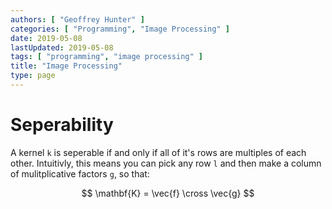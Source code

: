 ```yaml
---
authors: [ "Geoffrey Hunter" ]
categories: [ "Programming", "Image Processing" ]
date: 2019-05-08
lastUpdated: 2019-05-08
tags: [ "programming", "image processing" ]
title: "Image Processing"
type: page
---
```


<WarningIsNotes />

# Seperability

A kernel `k` is seperable if and only if all of it's rows are multiples of each other. Intuitivly, this means you can pick any row `l` and then make a column of mulitplicative factors `g`, so that:

$$ \mathbf{K} = \vec{f} \cross \vec{g} $$